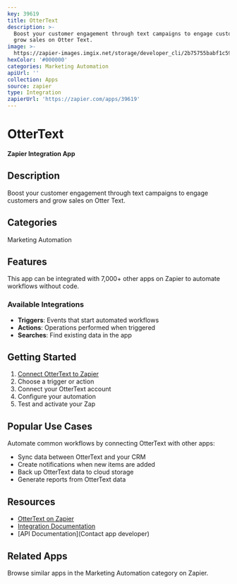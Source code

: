 ```yaml
---
key: 39619
title: OtterText
description: >-
  Boost your customer engagement through text campaigns to engage customers and
  grow sales on Otter Text.
image: >-
  https://zapier-images.imgix.net/storage/developer_cli/2b75755babf1c5981ed83d73d46d3bc0.png?auto=format%2Ccompress&ixlib=python-3.0.0&q=50
hexColor: '#000000'
categories: Marketing Automation
apiUrl: ''
collection: Apps
source: zapier
type: Integration
zapierUrl: 'https://zapier.com/apps/39619'
---
```

# OtterText

**Zapier Integration App**

## Description

Boost your customer engagement through text campaigns to engage customers and grow sales on Otter Text.

## Categories

Marketing Automation

## Features

This app can be integrated with 7,000+ other apps on Zapier to automate workflows without code.

### Available Integrations

- **Triggers**: Events that start automated workflows
- **Actions**: Operations performed when triggered
- **Searches**: Find existing data in the app

## Getting Started

1. [Connect OtterText to Zapier](https://zapier.com/apps/39619)
2. Choose a trigger or action
3. Connect your OtterText account
4. Configure your automation
5. Test and activate your Zap

## Popular Use Cases

Automate common workflows by connecting OtterText with other apps:

- Sync data between OtterText and your CRM
- Create notifications when new items are added
- Back up OtterText data to cloud storage
- Generate reports from OtterText data

## Resources

- [OtterText on Zapier](https://zapier.com/apps/39619)
- [Integration Documentation](https://zapier.com/apps/39619/integrations)
- [API Documentation](Contact app developer)

## Related Apps

Browse similar apps in the Marketing Automation category on Zapier.
